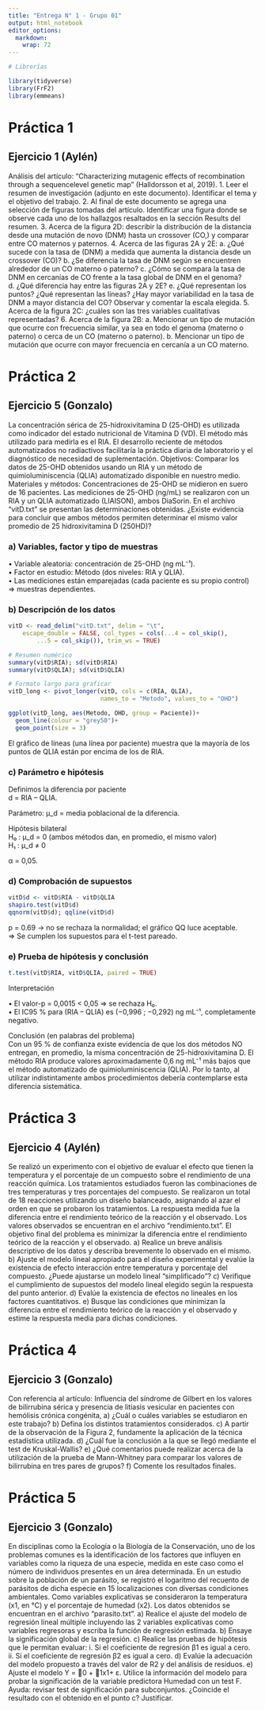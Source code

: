 ```yaml
---
title: "Entrega N° 1 - Grupo 01"
output: html_notebook
editor_options: 
  markdown: 
    wrap: 72
---
```


```r
# Librerías

library(tidyverse)
library(FrF2)
library(emmeans)
```

# Práctica 1

## Ejercicio 1 (Aylén)

Análisis del artículo: “Characterizing mutagenic effects of
recombination through a sequencelevel genetic map” (Halldorsson et al,
2019). 1. Leer el resumen de investigación (adjunto en este documento).
Identificar el tema y el objetivo del trabajo. 2. Al final de este
documento se agrega una selección de figuras tomadas del artículo.
Identificar una figura donde se observe cada uno de los hallazgos
resaltados en la sección Results del resumen. 3. Acerca de la figura 2D:
describir la distribución de la distancia desde una mutación de novo
(DNM) hasta un crossover (CO,) y comparar entre CO maternos y paternos.
4. Acerca de las figuras 2A y 2E: a. ¿Qué sucede con la tasa de (DNM) a
medida que aumenta la distancia desde un crossover (CO)? b. ¿Se
diferencia la tasa de DNM según se encuentren alrededor de un CO materno
o paterno? c. ¿Cómo se compara la tasa de DNM en cercanías de CO frente
a la tasa global de DNM en el genoma? d. ¿Qué diferencia hay entre las
figuras 2A y 2E? e. ¿Qué representan los puntos? ¿Qué representan las
líneas? ¿Hay mayor variabilidad en la tasa de DNM a mayor distancia del
CO? Observar y comentar la escala elegida. 5. Acerca de la figura 2C:
¿cuáles son las tres variables cualitativas representadas? 6. Acerca de
la figura 2B: a. Mencionar un tipo de mutación que ocurre con frecuencia
similar, ya sea en todo el genoma (materno o paterno) o cerca de un CO
(materno o paterno). b. Mencionar un tipo de mutación que ocurre con
mayor frecuencia en cercanía a un CO materno.

# Práctica 2

## Ejercicio 5 (Gonzalo)

La concentración sérica de 25-hidroxivitamina D (25-OHD) es utilizada
como indicador del estado nutricional de Vitamina D (VD). El método más
utilizado para medirla es el RIA. El desarrollo reciente de métodos
automatizados no radiactivos facilitaría la práctica diaria de
laboratorio y el diagnóstico de necesidad de suplementación. Objetivos:
Comparar los datos de 25-OHD obtenidos usando un RIA y un método de
quimioluminiscencia (QLIA) automatizado disponible en nuestro medio.
Materiales y métodos: Concentraciones de 25-OHD se midieron en suero de
16 pacientes. Las mediciones de 25-OHD (ng/mL) se realizaron con un RIA
y un QLIA automatizado (LIAISON), ambos DiaSorin. En el archivo
“vitD.txt” se presentan las determinaciones obtenidas. ¿Existe evidencia
para concluir que ambos métodos permiten determinar el mismo valor
promedio de 25 hidroxivitamina D (250HD)?

### a) Variables, factor y tipo de muestras

• Variable aleatoria: concentración de 25-OHD (ng mL⁻¹).\
• Factor en estudio: Método (dos niveles: RIA y QLIA).\
• Las mediciones están emparejadas (cada paciente es su propio control)
⇒ muestras dependientes.

### b) Descripción de los datos

```r
vitD <- read_delim("vitD.txt", delim = "\t", 
    escape_double = FALSE, col_types = cols(...4 = col_skip(), 
        ...5 = col_skip()), trim_ws = TRUE)

# Resumen numérico
summary(vitD$RIA); sd(vitD$RIA)
summary(vitD$QLIA); sd(vitD$QLIA)

# Formato largo para graficar
vitD_long <- pivot_longer(vitD, cols = c(RIA, QLIA),
                          names_to = "Metodo", values_to = "OHD")

ggplot(vitD_long, aes(Metodo, OHD, group = Paciente))+
  geom_line(colour = "grey50")+
  geom_point(size = 3)
```

El gráfico de líneas (una línea por paciente) muestra que la mayoría de
los puntos de QLIA están por encima de los de RIA.

### c) Parámetro e hipótesis

Definimos la diferencia por paciente\
d = RIA – QLIA.

Parámetro: μ_d = media poblacional de la diferencia.

Hipótesis bilateral\
H₀ : μ_d = 0 (ambos métodos dan, en promedio, el mismo valor)\
H₁ : μ_d ≠ 0

α = 0,05.

### d) Comprobación de supuestos

```r
vitD$d <- vitD$RIA - vitD$QLIA
shapiro.test(vitD$d)   
qqnorm(vitD$d); qqline(vitD$d)
```

p = 0.69 → no se rechaza la normalidad; el gráfico QQ luce aceptable.\
⇒ Se cumplen los supuestos para el t-test pareado.

### e) Prueba de hipótesis y conclusión

```r
t.test(vitD$RIA, vitD$QLIA, paired = TRUE)

```

Interpretación

• El valor-p = 0,0015 \< 0,05 ⇒ se rechaza H₀.\
• El IC95 % para (RIA – QLIA) es (−0,996 ; −0,292) ng mL⁻¹,
completamente negativo.

Conclusión (en palabras del problema)\
Con un 95 % de confianza existe evidencia de que los dos métodos NO
entregan, en promedio, la misma concentración de 25-hidroxivitamina D.
El método RIA produce valores aproximadamente 0,6 ng mL⁻¹ más bajos que
el método automatizado de quimioluminiscencia (QLIA). Por lo tanto, al
utilizar indistintamente ambos procedimientos debería contemplarse esta
diferencia sistemática.

# Práctica 3

## Ejercicio 4 (Aylén)

Se realizó un experimento con el objetivo de evaluar el efecto que
tienen la temperatura y el porcentaje de un compuesto sobre el
rendimiento de una reacción química. Los tratamientos estudiados fueron
las combinaciones de tres temperaturas y tres porcentajes del compuesto.
Se realizaron un total de 18 reacciones utilizando un diseño balanceado,
asignando al azar el orden en que se probaron los tratamientos. La
respuesta medida fue la diferencia entre el rendimiento teórico de la
reacción y el observado. Los valores observados se encuentran en el
archivo “rendimiento.txt”. El objetivo final del problema es minimizar
la diferencia entre el rendimiento teórico de la reacción y el
observado. a) Realice un breve análisis descriptivo de los datos y
describa brevemente lo observado en el mismo. b) Ajuste el modelo lineal
apropiado para el diseño experimental y evalúe la existencia de efecto
interacción entre temperatura y porcentaje del compuesto. ¿Puede
ajustarse un modelo lineal “simplificado”? c) Verifique el cumplimiento
de supuestos del modelo lineal elegido según la respuesta del punto
anterior. d) Evalúe la existencia de efectos no lineales en los factores
cuantitativos. e) Busque las condiciones que minimizan la diferencia
entre el rendimiento teórico de la reacción y el observado y estime la
respuesta media para dichas condiciones.

# Práctica 4

## Ejercicio 3 (Gonzalo)

Con referencia al artículo: Influencia del síndrome de Gilbert en los
valores de bilirrubina sérica y presencia de litiasis vesicular en
pacientes con hemólisis crónica congénita, a) ¿Cuál o cuáles variables
se estudiaron en este trabajo? b) Defina los distintos tratamientos
considerados. c) A partir de la observación de la Figura 2, fundamente
la aplicación de la técnica estadística utilizada. d) ¿Cuál fue la
conclusión a la que se llegó mediante el test de Kruskal-Wallis? e) ¿Qué
comentarios puede realizar acerca de la utilización de la prueba de
Mann-Whitney para comparar los valores de bilirrubina en tres pares de
grupos? f) Comente los resultados finales.

# Práctica 5

## Ejercicio 3 (Gonzalo)

En disciplinas como la Ecología o la Biología de la Conservación, uno de
los problemas comunes es la identificación de los factores que influyen
en variables como la riqueza de una especie, medida en este caso como el
número de individuos presentes en un área determinada. En un estudio
sobre la población de un parásito, se registró el logaritmo del recuento
de parásitos de dicha especie en 15 localizaciones con diversas
condiciones ambientales. Como variables explicativas se consideraron la
temperatura (x1, en °C) y el porcentaje de humedad (x2). Los datos
obtenidos se encuentran en el archivo “parasito.txt”. a) Realice el
ajuste del modelo de regresión lineal múltiple incluyendo las 2
variables explicativas como variables regresoras y escriba la función de
regresión estimada. b) Ensaye la significación global de la regresión.
c) Realice las pruebas de hipótesis que le permitan evaluar: i. Si el
coeficiente de regresión β1 es igual a cero. ii. Si el coeficiente de
regresión β2 es igual a cero. d) Evalúe la adecuación del modelo
propuesto a través del valor de R2 y del análisis de residuos. e) Ajuste
el modelo Y = 0 + 1x1+ ε. Utilice la información del modelo para
probar la significación de la variable predictora Humedad con un test F.
Ayuda: revisar test de significación para subconjuntos. ¿Coincide el
resultado con el obtenido en el punto c? Justificar.
